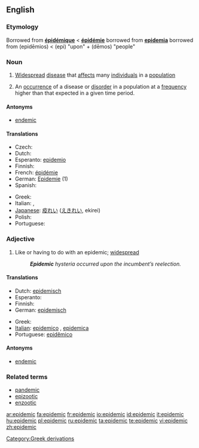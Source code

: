 ==English==
{{wikipedia}}
===Etymology===
Borrowed from {{F.}} '''[[épidémique]]''' < '''[[épidémie]]''' borrowed from {{L.}} '''[[epidemia]]''' borrowed from {{AGr.}} '''{{polytonic|[[ἐπιδήμιος]]}}''' (epidēmios) < '''{{polytonic|[[ἐπί]]}}''' (epi) "upon" + '''{{polytonic|[[δῆμος]]}}''' (dēmos) "people"

===Noun===
{{en-noun}}

# [[widespread|Widespread]] [[disease]] that [[affect]]s many [[individual]]s in a [[population]]
# {{context|Epidemiology}} An [[occurrence]] of a disease or [[disorder]] in a population at a [[frequency]] higher than that expected in a given time period.

====Antonyms====
*[[endemic]]

====Translations====
{{top}}
* Czech: {{t+|cs|epidemie|f}}
* Dutch: {{t+|nl|epidemie}}
* Esperanto: [[epidemio]]
* Finnish: {{t+|fi|epidemia}}
* French: [[épidémie]]
* German: [[Epidemie]] {{f}} (1)
* Spanish: {{t-|es|epidemia|f}}
{{mid}}
* Greek: {{t|el|επιδημία|f|sc=Grek}}
* Italian: {{t+|it|epidemia|f}}, {{t+|it|contagio|m}}
* [[Japanese]]: [[疫れい]] ([[えきれい]], ekirei) 
* Polish: {{t+|pl|epidemia}}
* Portuguese: {{t+|pt|epidemia|f}}
{{bottom}}

===Adjective===
{{en-adj}}

# Like or having to do with an epidemic; [[widespread]]
#:'''''Epidemic''' hysteria occurred upon the incumbent’s reelection.''

====Translations====
{{top}}
* Dutch: [[epidemisch]]
* Esperanto: {{t-|eo|epidemia|xs=Esperanto}}
* Finnish: {{t-|fi|epideeminen}}
* German: [[epidemisch]]
{{mid}}
* Greek: {{t|el|επιδημικός|sc=Grek}}
* [[Italian]]: [[epidemico]] {{m}}, [[epidemica]] {{f}}
* Portuguese: [[epidêmico]]
{{bottom}}

====Antonyms====
*[[endemic]]

===Related terms===
*[[pandemic]]
*[[epizootic]]
*[[enzootic]]

[[Category:Greek derivations]]

[[ar:epidemic]]
[[fa:epidemic]]
[[fr:epidemic]]
[[io:epidemic]]
[[id:epidemic]]
[[it:epidemic]]
[[hu:epidemic]]
[[pl:epidemic]]
[[ru:epidemic]]
[[ta:epidemic]]
[[te:epidemic]]
[[vi:epidemic]]
[[zh:epidemic]]